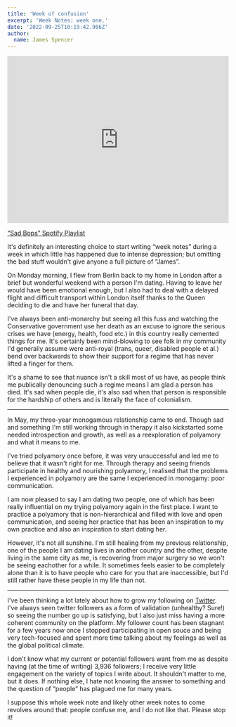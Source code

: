 ```yaml
---
title: 'Week of confusion'
excerpt: 'Week Notes: week one.'
date: '2022-09-25T10:19:42.906Z'
author:
  name: James Spencer
---
```


<iframe style={{marginTop: "1rem"}} src="https://open.spotify.com/embed/playlist/37i9dQZF1DWZUAeYvs88zc?utm_source=generator&theme=0" width="100%" height="380" frameBorder="0" allowfullscreen="" allow="autoplay; clipboard-write; encrypted-media; fullscreen; picture-in-picture"></iframe>

[“Sad Bops” Spotify Playlist](https://open.spotify.com/playlist/37i9dQZF1DWZUAeYvs88zc?si=774c7208f45440e2)

It's definitely an interesting choice to start writing “week notes” during a week in which little has happened due to intense depression; but omitting the bad stuff wouldn't give anyone a full picture of “James”.

On Monday morning, I flew from Berlin back to my home in London after a brief but wonderful weekend with a person I'm dating. Having to leave her would have been emotional enough, but I also had to deal with a delayed flight and difficult transport within London itself thanks to the Queen deciding to die and have her funeral that day.

I've always been anti-monarchy but seeing all this fuss and watching the Conservative government use her death as an excuse to ignore the serious crises we have (energy, health, food etc.) in this country really cemented things for me. It's certainly been mind-blowing to see folk in my community I'd generally assume were anti-royal (trans, queer, disabled people et al.) bend over backwards to show their support for a regime that has never lifted a finger for them. 

It's a shame to see that nuance isn't a skill most of us have, as people think me publically denouncing such a regime means I am glad a person has died. It's sad when people die, it's also sad when that person is responsible for the hardship of others and is literally the face of colonialism.

---

In May, my three-year monogamous relationship came to end. Though sad and something I'm still working through in therapy it also kickstarted some needed introspection and growth, as well as a reexploration of polyamory and what it means to me.

I've tried polyamory once before, it was very unsuccessful and led me to believe that it wasn't right for me. Through therapy and seeing friends participate in healthy and nourishing polyamory, I realised that the problems I experienced in polyamory are the same I experienced in monogamy: poor communication.

I am now pleased to say I am dating two people, one of which has been really influential on my trying polyamory again in the first place. I want to practice a polyamory that is non-hierarchical and filled with love and open communication, and seeing her practice that has been an inspiration to my own practice and also an inspiration to start dating her.

However, it's not all sunshine. I'm still healing from my previous relationship, one of the people I am dating lives in another country and the other, despite living in the same city as me, is recovering from major surgery so we won't be seeing eachother for a while. It sometimes feels easier to be completely alone than it is to have people who care for you that are inaccessible, but I'd still rather have these people in my life than not.

---

I've been thinking a lot lately about how to grow my following on [Twitter](https://twitter.com/varjmes). I've always seen twitter followers as a form of validation (unhealthy? Sure!) so seeing the number go up is satisfying, but I also just miss having a more coherent community on the platform. My follower count has been stagnant for a few years now once I stopped participating in open souce and being very tech-focused and spent more time talking about my feelings as well as the global political climate.

I don't know what my current or potential followers want from me as despite having (at the time of writing) 3,936 followers; I receive very little engagement on the variety of topics I write about. It shouldn't matter to me, but it does. If nothing else, I hate not knowing the answer to something and the question of “people” has plagued me for many years.

I suppose this whole week note and likely other week notes to come revolves around that: people confuse me, and I do not like that. Please stop it!
